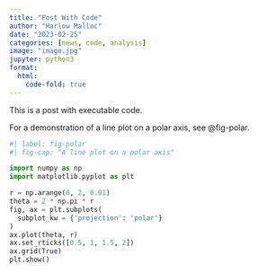 ```yaml
---
title: "Post With Code"
author: "Harlow Malloc"
date: "2023-02-25"
categories: [news, code, analysis]
image: "image.jpg"
jupyter: python3
format:
  html:
    code-fold: true
---
```


This is a post with executable code.

For a demonstration of a line plot on a polar axis, see @fig-polar.

```python
#| label: fig-polar
#| fig-cap: "A line plot on a polar axis"

import numpy as np
import matplotlib.pyplot as plt

r = np.arange(0, 2, 0.01)
theta = 2 * np.pi * r
fig, ax = plt.subplots(
  subplot_kw = {'projection': 'polar'} 
)
ax.plot(theta, r)
ax.set_rticks([0.5, 1, 1.5, 2])
ax.grid(True)
plt.show()
```
